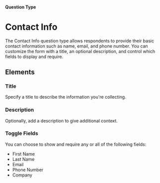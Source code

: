 
#### Question Type

# Contact Info

The Contact Info question type allows respondents to provide their basic contact information such as name, email, and phone number. You can customize the form with a title, an optional description, and control which fields to display and require.

<SurveyEmbed surveyUrl="https://app.formbricks.com/s/z2zjoonfeythx5n6z5qijbsg" />

## Elements

<MdxImage
  src={Contact}
  alt="Overview of Contact Info question type"
  quality="100"
  className="max-w-full rounded-lg sm:max-w-3xl"
/>

### Title

Specify a title to describe the information you're collecting.

### Description

Optionally, add a description to give additional context.

### Toggle Fields

You can choose to show and require any or all of the following fields:

- First Name
- Last Name
- Email
- Phone Number
- Company
